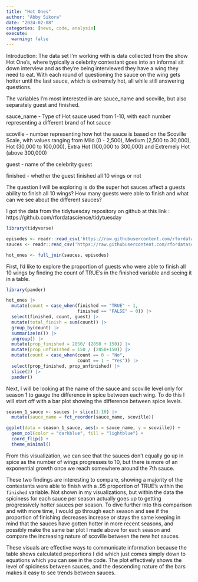 ```yaml
---
title: "Hot Ones"
author: "Abby Sikora"
date: "2024-02-08"
categories: [news, code, analysis]
execute:
  warning: false
---
```


Introduction:
The data set I'm working with is data collected from the show Hot One's, where typically a celebrity contestant goes into an informal sit down interview and as they're being interviewed they have a wing they need to eat. With each round of questioning the sauce on the wing gets hotter until the last sauce, which is extremely hot, all while still answering questions.

The variables I'm most interested in are sauce_name and scoville, but also separately guest and finished.

sauce_name - Type of Hot sauce used from 1-10, with each number representing a different brand of hot sauce

scoville - number representing how hot the sauce is based on the Scoville Scale, with values ranging from Mild (0 - 2,500), Medium (2,500 to 30,000), Hot (30,000 to 100,000), Extra Hot (100,000 to 300,000) and Extremely Hot (above 300,000)

guest - name of the celebrity guest

finished - whether the guest finished all 10 wings or not

The question I will be exploring is do the super hot sauces affect a guests ability to finish all 10 wings? How many guests were able to finish and what can we see about the different sauces?

I got the data from the tidytuesday repository on github at this link : https://github.com/rfordatascience/tidytuesday

```r
library(tidyverse)

episodes <- readr::read_csv('https://raw.githubusercontent.com/rfordatascience/tidytuesday/master/data/2023/2023-08-08/episodes.csv')
sauces <- readr::read_csv('https://raw.githubusercontent.com/rfordatascience/tidytuesday/master/data/2023/2023-08-08/sauces.csv')

hot_ones <- full_join(sauces, episodes) 
```

First, I'd like to explore the proportion of guests who were able to finish all 10 wings by finding the count of TRUE's in the finished variable and seeing it in a table. 

```r
library(pander)

hot_ones |> 
  mutate(count = case_when(finished == "TRUE" ~ 1,
                           finished == "FALSE" ~ 0)) |>
  select(finished, count, guest) |>
  mutate(total_finish = sum(count)) |>
  group_by(count) |>
  summarize(n()) |>
  ungroup() |>
  mutate(prop_finished = 2850/ (2850 + 150)) |>
  mutate(prop_unfinished = 150 / (2850+150)) |>
  mutate(count = case_when(count == 0 ~ "No",
                           count == 1 ~ "Yes")) |>
  select(prop_finished, prop_unfinished) |>
  slice(2) |>
  pander()


```

Next, I will be looking at the name of the sauce and scoville level only for season 1 to gauge the difference in spice between each wing. To do this I will start off with a bar plot showing the difference between spice levels. 

```r
season_1_sauce <- sauces |> slice(1:10) |>
  mutate(sauce_name = fct_reorder(sauce_name, scoville))

ggplot(data = season_1_sauce, aes(x = sauce_name, y = scoville)) +
  geom_col(color = "darkblue", fill = "lightblue") +
  coord_flip() +
  theme_minimal()
```
From this visualization, we can see that the sauces don't equally go up in spice as the number of wings progresses to 10, but there is more of an exponential growth once we reach somewhere around the 7th sauce.

These two findings are interesting to compare, showing a majority of the contestants were able to finish with a .95 proportion of TRUE's within the `finished` variable. Not shown in my visualizations, but within the data the spiciness for each sauce per season actually goes up to getting progressively hotter sauces per season. To dive further into this comparison and with more time, I would go through each season and see if the proportion of finishing decreases increase or stays the same keeping in mind that the sauces have gotten hotter in more recent seasons, and possibly make the same bar plot I made above for each season and compare the increasing nature of scoville between the new hot sauces.

These visuals are effective ways to communicate information because the table shows calculated proportions I did which just comes simply down to equations which you can see in the code. The plot effectively shows the level of spiciness between sauces, and the descending nature of the bars makes it easy to see trends between sauces. 




